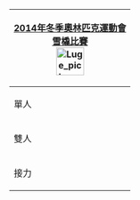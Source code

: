 {| style="float:right; clear:right; padding:0.3em; margin-left:15px; border:1px solid #B8C7D9; background:#f5faff; text-align:left; font-size:90%; line-height:1.5em"
|- style="background:#cedff2; text-align:center;"
!colspan=5|[[2014年冬季奧林匹克運動會]]<br>[[2014年冬季奧林匹克運動會雪橇比賽|雪橇比賽]]<br>[[Image:Luge_pictogram.svg|50px]]
|-
|單人
|&nbsp;
|[[2014年冬季奧林匹克運動會雪橇比賽－男子個人|男子]]
|&nbsp;
|[[2014年冬季奧林匹克運動會雪橇比賽－女子個人|女子]]
|-
|雙人
|&nbsp;
|[[2014年冬季奧林匹克運動會雪橇比賽－雙人|男子]]
|
|
|-
|接力
|&nbsp;
|
|[[2014年冬季奧林匹克運動會雪橇比賽－團體接力|混合]]
|
|}<noinclude>
[[Category:2014年冬季奧林匹克運動會雪橇比賽|{{PAGENAME}}]]
</noinclude>